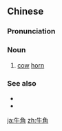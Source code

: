 ==Chinese==
{{zh-forms}}

===Pronunciation===
{{zh-pron
|m=niújiǎo
|c=ngau4 gok3
|mn=gû-kak
|cat=n
}}

===Noun===
{{zh-noun}}

# [[cow]] [[horn]]

===See also===
* {{zh-l|牛角麵包}}
* {{zh-l|牛角包}}

[[ja:牛角]]
[[zh:牛角]]